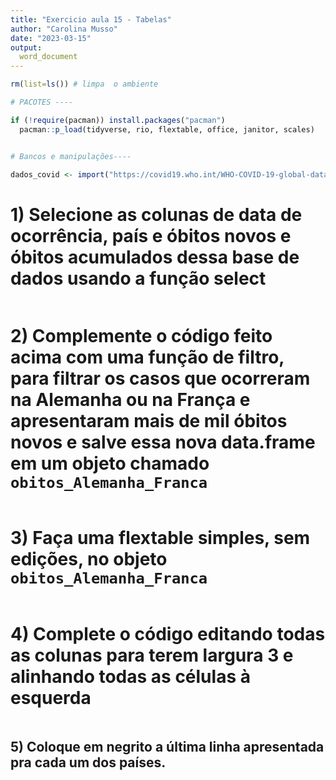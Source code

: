 ```yaml
---
title: "Exercicio aula 15 - Tabelas"
author: "Carolina Musso"
date: "2023-03-15"
output:
  word_document
---
```


```r
rm(list=ls()) # limpa  o ambiente

# PACOTES ----

if (!require(pacman)) install.packages("pacman")
  pacman::p_load(tidyverse, rio, flextable, office, janitor, scales)


# Bancos e manipulações----

dados_covid <- import("https://covid19.who.int/WHO-COVID-19-global-data.csv")

```

# 1) Selecione as colunas de data de ocorrência, país e óbitos novos e óbitos acumulados dessa base de dados usando a função select

```r

```


# 2) Complemente o código feito acima com uma função de filtro, para filtrar os casos que ocorreram na Alemanha ou na França e apresentaram mais de mil óbitos novos e salve essa nova data.frame em um objeto chamado `obitos_Alemanha_Franca`

```r


```

# 3) Faça uma flextable simples, sem edições, no objeto `obitos_Alemanha_Franca`

```r

```

# 4) Complete o código editando todas as colunas para terem largura 3 e alinhando todas as células à esquerda

```r

```

## 5) Coloque em negrito a última linha apresentada pra cada um dos países. 
```r

```



